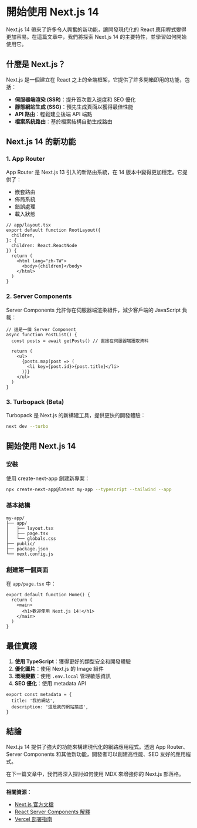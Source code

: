 # 開始使用 Next.js 14

Next.js 14 帶來了許多令人興奮的新功能，讓開發現代化的 React 應用程式變得更加容易。在這篇文章中，我們將探索 Next.js 14 的主要特性，並學習如何開始使用它。

## 什麼是 Next.js？

Next.js 是一個建立在 React 之上的全端框架，它提供了許多開箱即用的功能，包括：

- **伺服器端渲染 (SSR)**：提升首次載入速度和 SEO 優化
- **靜態網站生成 (SSG)**：預先生成頁面以獲得最佳性能
- **API 路由**：輕鬆建立後端 API 端點
- **檔案系統路由**：基於檔案結構自動生成路由

## Next.js 14 的新功能

### 1. App Router

App Router 是 Next.js 13 引入的新路由系統，在 14 版本中變得更加穩定。它提供了：

- 嵌套路由
- 佈局系統
- 錯誤處理
- 載入狀態

```tsx
// app/layout.tsx
export default function RootLayout({
  children,
}: {
  children: React.ReactNode
}) {
  return (
    <html lang="zh-TW">
      <body>{children}</body>
    </html>
  )
}
```

### 2. Server Components

Server Components 允許你在伺服器端渲染組件，減少客戶端的 JavaScript 負載：

```tsx
// 這是一個 Server Component
async function PostList() {
  const posts = await getPosts() // 直接在伺服器端獲取資料
  
  return (
    <ul>
      {posts.map(post => (
        <li key={post.id}>{post.title}</li>
      ))}
    </ul>
  )
}
```

### 3. Turbopack (Beta)

Turbopack 是 Next.js 的新構建工具，提供更快的開發體驗：

```bash
next dev --turbo
```

## 開始使用 Next.js 14

### 安裝

使用 create-next-app 創建新專案：

```bash
npx create-next-app@latest my-app --typescript --tailwind --app
```

### 基本結構

```
my-app/
├── app/
│   ├── layout.tsx
│   ├── page.tsx
│   └── globals.css
├── public/
├── package.json
└── next.config.js
```

### 創建第一個頁面

在 `app/page.tsx` 中：

```tsx
export default function Home() {
  return (
    <main>
      <h1>歡迎使用 Next.js 14!</h1>
    </main>
  )
}
```

## 最佳實踐

1. **使用 TypeScript**：獲得更好的類型安全和開發體驗
2. **優化圖片**：使用 Next.js 的 Image 組件
3. **環境變數**：使用 `.env.local` 管理敏感資訊
4. **SEO 優化**：使用 metadata API

```tsx
export const metadata = {
  title: '我的網站',
  description: '這是我的網站描述',
}
```

## 結論

Next.js 14 提供了強大的功能來構建現代化的網路應用程式。透過 App Router、Server Components 和其他新功能，開發者可以創建高性能、SEO 友好的應用程式。

在下一篇文章中，我們將深入探討如何使用 MDX 來增強你的 Next.js 部落格。

---

**相關資源：**
- [Next.js 官方文檔](https://nextjs.org/docs)
- [React Server Components 解釋](https://react.dev/blog/2023/03/22/react-labs-what-we-have-been-working-on-march-2023#react-server-components)
- [Vercel 部署指南](https://vercel.com/docs)
